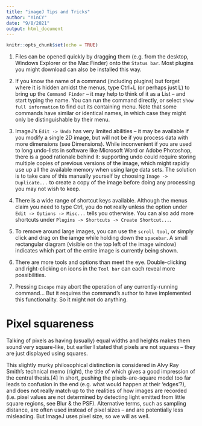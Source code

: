```yaml
---
title: "imageJ Tips and Tricks"
author: "YinCY"
date: "9/8/2021"
output: html_document
---
```


```r
knitr::opts_chunk$set(echo = TRUE)
```

1. Files can be opened quickly by dragging them (e.g. from the desktop, Windows Explorer or the Mac Finder) onto the `Status bar`. Most plugins you might download can also be installed this way.  

2. If you know the name of a command (including plugins) but forget where it is hidden amidst the menus, type Ctrl+L (or perhaps just L) to bring up the `Command Finder` – it may help to think of it as a List – and start typing the name. You can run the command directly, or select `Show full information` to find out its containing menu. Note that some commands have similar or identical names, in which case they might only be distinguishable by their menu.  

3. ImageJ’s `Edit -> Undo` has very limited abilities – it may be available if you modify a single 2D image, but will not be if you process data with more dimensions (see Dimensions). While inconvenient if you are used to long undo-lists in software like Microsoft Word or Adobe Photoshop, there is a good rationale behind it: supporting undo could require storing multiple copies of previous versions of the image, which might rapidly use up all the available memory when using large data sets. The solution is to take care of this manually yourself by choosing `Image -> Duplicate...` to create a copy of the image before doing any processing you may not wish to keep.  

4. There is a wide range of shortcut keys available. Although the menus claim you need to type Ctrl, you do not really unless the option under `Edit -> Options -> Misc...` tells you otherwise. You can also add more shortcuts under `Plugins -> Shortcuts -> Create Shortcut...`.  

5. To remove around large images, you can use the `scroll tool`, or simply click and drag on the iamge while holding down the `spacebar`. A small rectangular diagram (visible on the top left of the image window) indicates which part of the entire image is currently being shown.  

6. There are more tools and options than meet the eye. Double-clicking and right-clicking on icons in the `Tool bar` can each reveal more possibilities.  

7. Pressing `Escape` may abort the operation of any currently-running command... But it requires the command's author to have implemented this functionality. So it might not do anything.  


# Pixel squareness
Talking of pixels as having (usually) equal widths and heights makes them sound very square-like, but earlier I stated that pixels are not squares – they are just displayed using squares.  

This slightly murky philosophical distinction is considered in Alvy Ray Smith’s technical memo (right), the title of which gives a good impression of the central thesis.[4] In short, pushing the pixels-are-square model too far leads to confusion in the end (e.g. what would happen at their 'edges'?), and does not really match up to the realities of how images are recorded (i.e. pixel values are not determined by detecting light emitted from little square regions, see Blur & the PSF). Alternative terms, such as sampling distance, are often used instead of pixel sizes – and are potentially less misleading. But ImageJ uses pixel size, so we will as well.  


